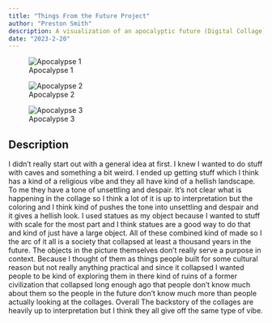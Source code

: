 ```yaml
---
title: "Things From the Future Project"
author: "Preston Smith"
description: A visualization of an apocalyptic future (Digital Collage)
date: "2023-2-20"
---
```


::: {layout-ncol=3}
![Apocalypse 1](../../images/Collage%201.jpg)

![Apocalypse 2](../../images/Collage%202.jpg)

![Apocalypse 3](../../images/Collage%203.jpg)
:::

## Description

I didn’t really start out with a general idea at first. I knew I wanted to do stuff with caves and something a bit weird. I ended up getting stuff which I think has a kind of a religious vibe and they all have kind of a hellish landscape. To me they have a tone of unsettling and despair. It's not clear  what is happening in the collage so I think a lot of it is up to interpretation but the coloring and I think kind of pushes the tone into unsettling and despair and it gives a hellish look. I used statues as my object because I wanted to stuff with scale for the most part and I think statues are a good way to do that and kind of just have a large object. All of these combined kind of made so I the arc of it all is a society that collapsed at least a thousand years in the future. The objects in the picture themselves don’t really serve a purpose in context. Because I thought of them as things people built for some cultural reason but not really anything practical and since it collapsed I wanted people to be kind of exploring them in there kind of ruins of a former civilization that collapsed long enough ago that people don’t know much about them so the people in the future don’t know much more than people actually looking at the collages. Overall The backstory of the collages are heavily up to interpretation but I think they all give off the same type of vibe.
